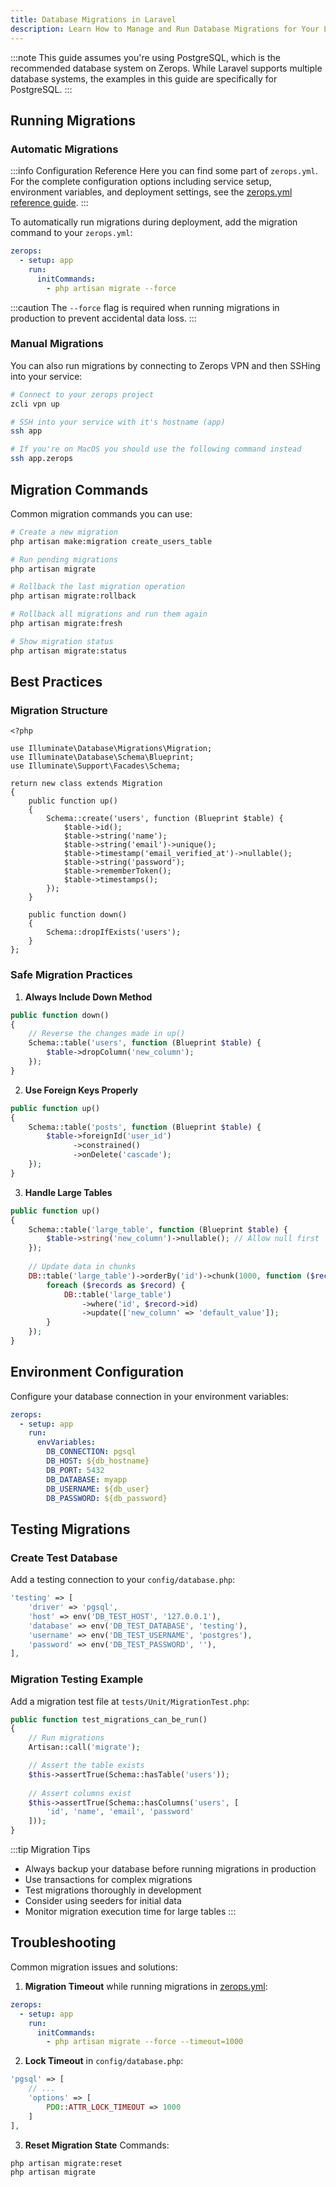 ```yaml
---
title: Database Migrations in Laravel
description: Learn How to Manage and Run Database Migrations for Your Laravel Application on Zerops
---
```



:::note
This guide assumes you're using PostgreSQL, which is the recommended database system on Zerops. While Laravel supports multiple database systems, the examples in this guide are specifically for PostgreSQL.
:::

## Running Migrations

### Automatic Migrations

:::info Configuration Reference
Here you can find some part of `zerops.yml`. For the complete configuration options including service setup, environment variables, and deployment settings, see the [zerops.yml reference guide](/zerops-yml/specification).
:::

To automatically run migrations during deployment, add the migration command to your `zerops.yml`:

```yaml:zerops.yml
zerops:
  - setup: app
    run:
      initCommands:
        - php artisan migrate --force
```

:::caution
The `--force` flag is required when running migrations in production to prevent accidental data loss.
:::

### Manual Migrations

You can also run migrations by connecting to Zerops VPN and then SSHing into your service:

```bash
# Connect to your zerops project
zcli vpn up

# SSH into your service with it's hostname (app)
ssh app

# If you're on MacOS you should use the following command instead
ssh app.zerops
```

## Migration Commands

Common migration commands you can use:

```bash
# Create a new migration
php artisan make:migration create_users_table

# Run pending migrations
php artisan migrate

# Rollback the last migration operation
php artisan migrate:rollback

# Rollback all migrations and run them again
php artisan migrate:fresh

# Show migration status
php artisan migrate:status
```

## Best Practices

### Migration Structure

```php:database/migrations/2024_03_20_create_users_table.php
<?php

use Illuminate\Database\Migrations\Migration;
use Illuminate\Database\Schema\Blueprint;
use Illuminate\Support\Facades\Schema;

return new class extends Migration
{
    public function up()
    {
        Schema::create('users', function (Blueprint $table) {
            $table->id();
            $table->string('name');
            $table->string('email')->unique();
            $table->timestamp('email_verified_at')->nullable();
            $table->string('password');
            $table->rememberToken();
            $table->timestamps();
        });
    }

    public function down()
    {
        Schema::dropIfExists('users');
    }
};
```

### Safe Migration Practices

1. **Always Include Down Method**
```php
public function down()
{
    // Reverse the changes made in up()
    Schema::table('users', function (Blueprint $table) {
        $table->dropColumn('new_column');
    });
}
```

2. **Use Foreign Keys Properly**
```php
public function up()
{
    Schema::table('posts', function (Blueprint $table) {
        $table->foreignId('user_id')
              ->constrained()
              ->onDelete('cascade');
    });
}
```

3. **Handle Large Tables**
```php
public function up()
{
    Schema::table('large_table', function (Blueprint $table) {
        $table->string('new_column')->nullable(); // Allow null first
    });
    
    // Update data in chunks
    DB::table('large_table')->orderBy('id')->chunk(1000, function ($records) {
        foreach ($records as $record) {
            DB::table('large_table')
                ->where('id', $record->id)
                ->update(['new_column' => 'default_value']);
        }
    });
}
```

## Environment Configuration

Configure your database connection in your environment variables:

```yaml
zerops:
  - setup: app
    run:
      envVariables:
        DB_CONNECTION: pgsql
        DB_HOST: ${db_hostname}
        DB_PORT: 5432
        DB_DATABASE: myapp
        DB_USERNAME: ${db_user}
        DB_PASSWORD: ${db_password}
```

## Testing Migrations

### Create Test Database

Add a testing connection to your `config/database.php`:

```php
'testing' => [
    'driver' => 'pgsql',
    'host' => env('DB_TEST_HOST', '127.0.0.1'),
    'database' => env('DB_TEST_DATABASE', 'testing'),
    'username' => env('DB_TEST_USERNAME', 'postgres'),
    'password' => env('DB_TEST_PASSWORD', ''),
],
```

### Migration Testing Example

Add a migration test file at `tests/Unit/MigrationTest.php`:

```php
public function test_migrations_can_be_run()
{
    // Run migrations
    Artisan::call('migrate');

    // Assert the table exists
    $this->assertTrue(Schema::hasTable('users'));
    
    // Assert columns exist
    $this->assertTrue(Schema::hasColumns('users', [
        'id', 'name', 'email', 'password'
    ]));
}
```

:::tip Migration Tips
- Always backup your database before running migrations in production
- Use transactions for complex migrations
- Test migrations thoroughly in development
- Consider using seeders for initial data
- Monitor migration execution time for large tables
:::

## Troubleshooting

Common migration issues and solutions:

1. **Migration Timeout** while running migrations in [zerops.yml](/zerops-yml/specification):
```yaml
zerops:
  - setup: app
    run:
      initCommands:
        - php artisan migrate --force --timeout=1000
```

2. **Lock Timeout** in `config/database.php`:
```php
'pgsql' => [
    // ...
    'options' => [
        PDO::ATTR_LOCK_TIMEOUT => 1000
    ]
],
```

3. **Reset Migration State** Commands:
```bash
php artisan migrate:reset
php artisan migrate
```

